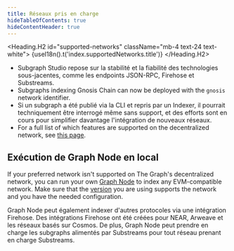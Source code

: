 ```yaml
---
title: Réseaux pris en charge
hideTableOfContents: true
hideContentHeader: true
---
```




<Heading.H2 id="supported-networks" className="mb-4 text-24 text-white">
  {useI18n().t('index.supportedNetworks.title')}
</Heading.H2>

<SupportedNetworksTable networks={props.networks} />

- Subgraph Studio repose sur la stabilité et la fiabilité des technologies sous-jacentes, comme les endpoints JSON-RPC, Firehose et Substreams.
- Subgraphs indexing Gnosis Chain can now be deployed with the `gnosis` network identifier.
- Si un subgraph a été publié via la CLI et repris par un Indexer, il pourrait techniquement être interrogé même sans support, et des efforts sont en cours pour simplifier davantage l'intégration de nouveaux réseaux.
- For a full list of which features are supported on the decentralized network, see [this page](https://github.com/graphprotocol/indexer/blob/main/docs/feature-support-matrix.md).

## Exécution de Graph Node en local

If your preferred network isn't supported on The Graph's decentralized network, you can run your own [Graph Node](https://github.com/graphprotocol/graph-node) to index any EVM-compatible network. Make sure that the [version](https://github.com/graphprotocol/graph-node/releases) you are using supports the network and you have the needed configuration.

Graph Node peut également indexer d'autres protocoles via une intégration Firehose. Des intégrations Firehose ont été créées pour NEAR, Arweave et les réseaux basés sur Cosmos. De plus, Graph Node peut prendre en charge les subgraphs alimentés par Substreams pour tout réseau prenant en charge Substreams.
